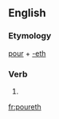 ==English==

===Etymology===
[[pour]] + [[-eth]]

===Verb===
{{infl|en|verb form}}

# {{archaic third-person singular of|pour}}

[[fr:poureth]]